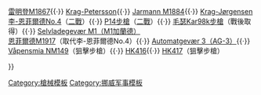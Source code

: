 {{Navbox
|name  = 挪威歷代制式步槍
|title = [[挪威]]歷代制式步槍
|image = [[File:Flag of Norway.svg|80px]]
|list1  = <div>
[[Kammerlader]]{{·}} 
[[雷明登M1867]]{{·}} 
[[Krag-Petersson]]{{·}} 
[[Jarmann M1884]]{{·}} 
[[Krag-Jørgensen]]<br />
[[李-恩菲爾德步槍|李-恩菲爾德No.4]]（[[二戰]]）{{·}} 
[[P1914|P14步槍]]（[[二戰]]）{{·}} 
[[毛瑟Kar98k步槍]]（戰後取得）{{·}}
[[M1加兰德步枪|Selvladegevær M1（M1加蘭德）]]<br />
[[恩菲爾德M1917]]（取代李-恩菲爾德No.4）{{·}} 
[[AG-3自動步槍|Automatgevær 3（AG-3）]]{{·}}
[[NM149|Våpensmia NM149]]（狙擊步槍）{{·}}
[[HK416突擊步槍|HK416]]{{·}}
[[HK417自動步槍|HK417]]（狙擊步槍）
</div>
}}
<noinclude>
[[Category:槍械模板]]
[[Category:挪威军事模板]]
</noinclude>